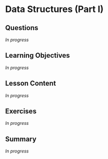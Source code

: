 # Data Structures (Part I) {#sec-data-structure-1}

## Questions

*In progress*

## Learning Objectives

*In progress*

## Lesson Content

*In progress*

## Exercises

*In progress*

## Summary

*In progress*

